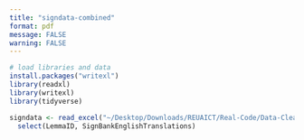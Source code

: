 ```yaml
---
title: "signdata-combined"
format: pdf
message: FALSE
warning: FALSE
---
```


```r
# load libraries and data
install.packages("writexl")
library(readxl)
library(writexl)
library(tidyverse)

signdata <- read_excel("~/Desktop/Downloads/REUAICT/Real-Code/Data-Cleaning/ASL-Data/asl-lex.xlsx") |>
  select(LemmaID, SignBankEnglishTranslations)
```